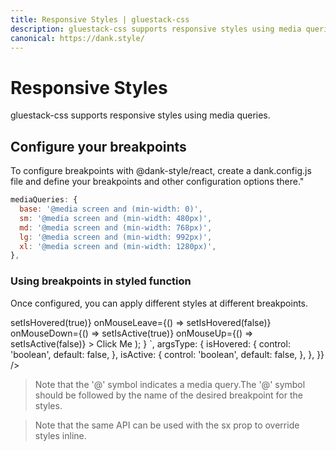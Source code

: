```yaml
---
title: Responsive Styles | gluestack-css
description: gluestack-css supports responsive styles using media queries. You can define your breakpoints and other configuration options.
canonical: https://dank.style/
---
```



<Meta title="api/Responsive Styles" />


# Responsive Styles

gluestack-css supports responsive styles using media queries.

## Configure your breakpoints

To configure breakpoints with @dank-style/react, create a dank.config.js file and define your breakpoints and other configuration options there."

```jsx
mediaQueries: {
  base: '@media screen and (min-width: 0)',
  sm: '@media screen and (min-width: 480px)',
  md: '@media screen and (min-width: 768px)',
  lg: '@media screen and (min-width: 992px)',
  xl: '@media screen and (min-width: 1280px)',
},
```

### Using breakpoints in styled function

Once configured, you can apply different styles at different breakpoints.

<AppProvider>
  <CodePreview
    showArgsController={false}
    metaData={{
      scope: {
        styled,
        Text,
        Pressable,
        Provider: StyledProvider,
        config,
        useState,
      },
      code: `
          function App() {
            const StyledButton = styled(Pressable, {
              'bg': '$red500',
              'p': '$3',
              'shadow': '$4',
              ':hover': {
                  'bg': '$red600',
                },
              ':active': {
                  'bg': '$red700',
                },
              '@md': {
                'bg': '$blue500',
                ':hover': {
                  'bg': '$blue600',
                },
                ':active': {
                  'bg': '$blue700',
                },
              },
            });
            const StyledButtonText = styled(
              Text,
              {
                color: '$textDark50',
              },
            );
            const [isHovered, setIsHovered] = useState(false);
            const [isActive, setIsActive] = useState(false);
            return (
              <Provider config={config}>
                <StyledButton
                  states={{ hover: isHovered, active: isActive }}
                  onMouseEnter={() => setIsHovered(true)}
                  onMouseLeave={() => setIsHovered(false)}
                  onMouseDown={() => setIsActive(true)}
                  onMouseUp={() => setIsActive(false)}
                >
                  <StyledButtonText>Click Me</StyledButtonText>
                </StyledButton>
              </Provider>
            );
          }
      `,
      argsType: {
        isHovered: {
          control: 'boolean',
          default: false,
        },
        isActive: {
          control: 'boolean',
          default: false,
        },
      },
    }}
  />
</AppProvider>

> Note that the '@' symbol indicates a media query.The '@' symbol should be followed by the name of the desired breakpoint for the styles.

> Note that the same API can be used with the sx prop to override styles inline.
